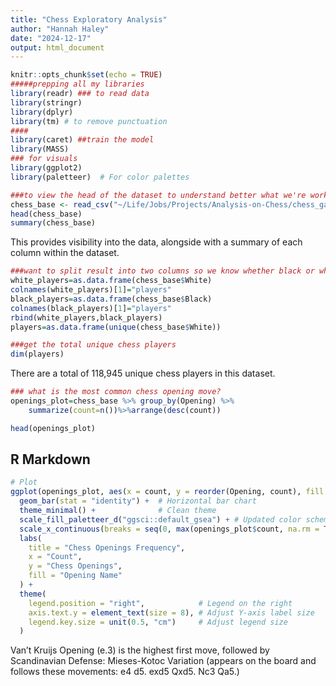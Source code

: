 ```yaml
---
title: "Chess Exploratory Analysis"
author: "Hannah Haley"
date: "2024-12-17"
output: html_document
---
```


```r
knitr::opts_chunk$set(echo = TRUE)
#####prepping all my libraries
library(readr) ### to read data
library(stringr) 
library(dplyr)
library(tm) # to remove punctuation 
####
library(caret) ##train the model
library(MASS)
### for visuals
library(ggplot2)
library(paletteer)  # For color palettes
```

```r
###to view the head of the dataset to understand better what we're working with
chess_base <- read_csv("~/Life/Jobs/Projects/Analysis-on-Chess/chess_games.csv")
head(chess_base)
summary(chess_base)
```
This provides visibility into the data, alongside with a summary of each column within the dataset.

```r
###want to split result into two columns so we know whether black or white was the winner of the game
white_players=as.data.frame(chess_base$White)
colnames(white_players)[1]="players"
black_players=as.data.frame(chess_base$Black)
colnames(black_players)[1]="players"
rbind(white_players,black_players)
players=as.data.frame(unique(chess_base$White))
```
```r
###get the total unique chess players
dim(players)
```
There are a total of 118,945 unique chess players in this dataset. 

```r
### what is the most common chess opening move?
openings_plot=chess_base %>% group_by(Opening) %>% 
    summarize(count=n())%>%arrange(desc(count))

head(openings_plot)
```

## R Markdown
```r
# Plot
ggplot(openings_plot, aes(x = count, y = reorder(Opening, count), fill = Opening)) +
  geom_bar(stat = "identity") +  # Horizontal bar chart
  theme_minimal() +              # Clean theme
  scale_fill_paletteer_d("ggsci::default_gsea") + # Updated color scheme
  scale_x_continuous(breaks = seq(0, max(openings_plot$count, na.rm = TRUE), by = 50000)) + # X-axis intervals of 50,000
  labs(
    title = "Chess Openings Frequency",
    x = "Count",
    y = "Chess Openings",
    fill = "Opening Name"
  ) +
  theme(
    legend.position = "right",            # Legend on the right
    axis.text.y = element_text(size = 8), # Adjust Y-axis label size
    legend.key.size = unit(0.5, "cm")     # Adjust legend size
  )

```
Van't Kruijs Opening (e.3) is the highest first move, followed by Scandinavian Defense: Mieses-Kotoc Variation (appears on the board and follows these movements: e4 d5. exd5 Qxd5. Nc3 Qa5.)

```r

```
